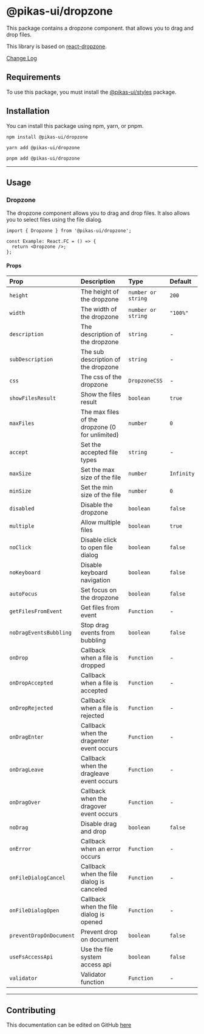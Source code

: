 

<NextSeo title="Dropzone" />

# @pikas-ui/dropzone

This package contains a dropzone component. that allows you to drag and drop files.

This library is based on [react-dropzone](https://react-dropzone.js.org).

<a href="https://github.com/Achaak/pikas/blob/main/packages/ui/dropzone/CHANGELOG.md">
  Change Log
</a>

## Requirements

To use this package, you must install the <a href={stylesLink}>@pikas-ui/styles</a> package.

## Installation

You can install this package using npm, yarn, or pnpm.

```
npm install @pikas-ui/dropzone
```

```
yarn add @pikas-ui/dropzone
```

```
pnpm add @pikas-ui/dropzone
```

---

## Usage

### Dropzone

The dropzone component allows you to drag and drop files. It also allows you to select files using the file dialog.

<DropzoneExample />

```tsx
import { Dropzone } from '@pikas-ui/dropzone';

const Example: React.FC = () => {
  return <Dropzone />;
};
```

#### Props

| Prop                    | Description                                     | Type               | Default    |
| :---------------------- | :---------------------------------------------- | :----------------- | :--------- |
| `height`                | The height of the dropzone                      | `number or string` | `200`      |
| `width`                 | The width of the dropzone                       | `number or string` | `"100%"`   |
| `description`           | The description of the dropzone                 | `string`           | -          |
| `subDescription`        | The sub description of the dropzone             | `string`           | -          |
| `css`                   | The css of the dropzone                         | `DropzoneCSS`      | -          |
| `showFilesResult`       | Show the files result                           | `boolean`          | `true`     |
| `maxFiles`              | The max files of the dropzone (0 for unlimited) | `number`           | `0`        |
| `accept`                | Set the accepted file types                     | `string`           | -          |
| `maxSize`               | Set the max size of the file                    | `number`           | `Infinity` |
| `minSize`               | Set the min size of the file                    | `number`           | `0`        |
| `disabled`              | Disable the dropzone                            | `boolean`          | `false`    |
| `multiple`              | Allow multiple files                            | `boolean`          | `true`     |
| `noClick`               | Disable click to open file dialog               | `boolean`          | `false`    |
| `noKeyboard`            | Disable keyboard navigation                     | `boolean`          | `false`    |
| `autoFocus`             | Set focus on the dropzone                       | `boolean`          | `false`    |
| `getFilesFromEvent`     | Get files from event                            | `Function`         | -          |
| `noDragEventsBubbling`  | Stop drag events from bubbling                  | `boolean`          | `false`    |
| `onDrop`                | Callback when a file is dropped                 | `Function`         | -          |
| `onDropAccepted`        | Callback when a file is accepted                | `Function`         | -          |
| `onDropRejected`        | Callback when a file is rejected                | `Function`         | -          |
| `onDragEnter`           | Callback when the dragenter event occurs        | `Function`         | -          |
| `onDragLeave`           | Callback when the dragleave event occurs        | `Function`         | -          |
| `onDragOver`            | Callback when the dragover event occurs         | `Function`         | -          |
| `noDrag`                | Disable drag and drop                           | `boolean`          | `false`    |
| `onError`               | Callback when an error occurs                   | `Function`         | -          |
| `onFileDialogCancel`    | Callback when the file dialog is canceled       | `Function`         | -          |
| `onFileDialogOpen`      | Callback when the file dialog is opened         | `Function`         | -          |
| `preventDropOnDocument` | Prevent drop on document                        | `boolean`          | `false`    |
| `useFsAccessApi`        | Use the file system access api                  | `boolean`          | `false`    |
| `validator`             | Validator function                              | `Function`         | -          |

---

## Contributing

This documentation can be edited on GitHub [here](https://github.com/Achaak/pikas/blob/main/apps/docs-ui/pages/components/dropzone.mdx)
